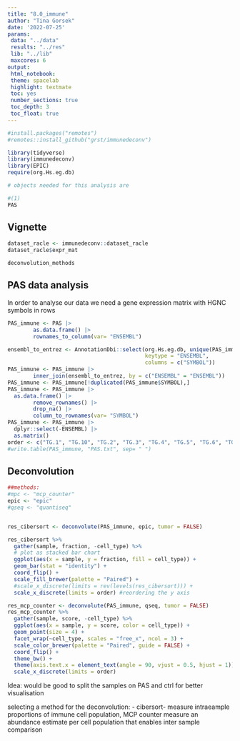 ```yaml
---
title: "8.0_immune"
author: "Tina Gorsek"
date: '2022-07-25'
params:
 data: "../data"
 results: "../res"
 lib: "../lib"
 maxcores: 6
output:
 html_notebook:
 theme: spacelab
 highlight: textmate
 toc: yes
 number_sections: true
 toc_depth: 3
 toc_float: true
---
```

```r
#install.packages("remotes")
#remotes::install_github("grst/immunedeconv")
```

```r
library(tidyverse)
library(immunedeconv)
library(EPIC)
require(org.Hs.eg.db)

# objects needed for this analysis are

#(1) 
PAS

```

## Vignette

```r
dataset_racle <- immunedeconv::dataset_racle
dataset_racle$expr_mat

deconvolution_methods
```

## PAS data analysis

In order to analyse our data we need a gene expression matrix with HGNC symbols in rows 
```r
PAS_immune <- PAS |>
        as.data.frame() |>
        rownames_to_column(var= "ENSEMBL") 

ensembl_to_entrez <- AnnotationDbi::select(org.Hs.eg.db, unique(PAS_immune$ENSEMBL),
                                           keytype = "ENSEMBL",
                                           columns = c("SYMBOL"))
PAS_immune <- PAS_immune |>
        inner_join(ensembl_to_entrez, by = c("ENSEMBL" = "ENSEMBL")) 
PAS_immune <- PAS_immune[!duplicated(PAS_immune$SYMBOL),]
PAS_immune <- PAS_immune |>
  as.data.frame() |>
        remove_rownames() |>
        drop_na() |>
        column_to_rownames(var= "SYMBOL")
PAS_immune <- PAS_immune |>
  dplyr::select(-ENSEMBL) |> 
  as.matrix()
order <- c("TG.1", "TG.10", "TG.2", "TG.3", "TG.4", "TG.5", "TG.6", "TG.7", "TG.9", "TG.11", "TG.12", "TG.14", "TG.15", "TG.17", "TG.18", "TG.20", "TG.21", "TG.13", "TG.16", "TG.19")
#write.table(PAS_immune, "PAS.txt", sep= " ")
```

## Deconvolution

```r
##methods:
#mpc <- "mcp_counter"
epic <- "epic"
#qseq <- "quantiseq"


res_cibersort <- deconvolute(PAS_immune, epic, tumor = FALSE)

```

```r
res_cibersort %>%
  gather(sample, fraction, -cell_type) %>%
  # plot as stacked bar chart
  ggplot(aes(x = sample, y = fraction, fill = cell_type)) +
  geom_bar(stat = "identity") +
  coord_flip() +
  scale_fill_brewer(palette = "Paired") +
  #scale_x_discrete(limits = rev(levels(res_cibersort))) +
  scale_x_discrete(limits = order) #reordering the y axis
```


```r
res_mcp_counter <- deconvolute(PAS_immune, qseq, tumor = FALSE)
res_mcp_counter %>%
  gather(sample, score, -cell_type) %>%
  ggplot(aes(x = sample, y = score, color = cell_type)) +
  geom_point(size = 4) +
  facet_wrap(~cell_type, scales = "free_x", ncol = 3) +
  scale_color_brewer(palette = "Paired", guide = FALSE) +
  coord_flip() +
  theme_bw() +
  theme(axis.text.x = element_text(angle = 90, vjust = 0.5, hjust = 1)) +
  scale_x_discrete(limits = order)
```
Idea: would be good to split the samples on PAS and ctrl for better visualisation 


selecting a method for the deconvolution:
- cibersort- measure intraeample proportions of immune cell population, MCP counter measure an abundance estimate per cell population that enables inter sample comparison